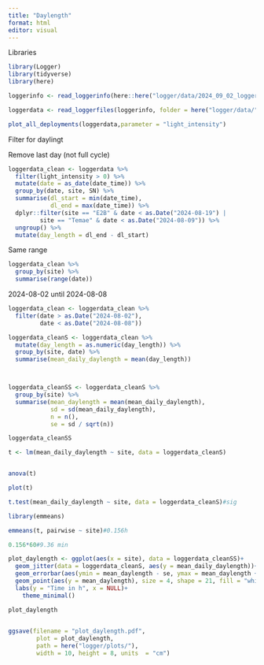 ```yaml
---
title: "Daylength"
format: html
editor: visual
---
```


Libraries

```r
library(Logger)
library(tidyverse)
library(here)
```

```r
loggerinfo <- read_loggerinfo(here::here("logger/data/2024_09_02_logger_info.xlsx"), sheet = "retrieved")
```

```r
loggerdata <- read_loggerfiles(loggerinfo, folder = here("logger/data/"))
```

```r
plot_all_deployments(loggerdata,parameter = "light_intensity")
```

Filter for daylingt

Remove last day (not full cycle)

```r

loggerdata_clean <- loggerdata %>% 
  filter(light_intensity > 0) %>% 
  mutate(date = as_date(date_time)) %>% 
  group_by(date, site, SN) %>% 
  summarise(dl_start = min(date_time),
            dl_end = max(date_time)) %>% 
  dplyr::filter(site == "E2B" & date < as.Date("2024-08-19") | 
         site == "Temae" & date < as.Date("2024-08-09")) %>% 
  ungroup() %>% 
  mutate(day_length = dl_end - dl_start) 

```

Same range

```r
loggerdata_clean %>% 
  group_by(site) %>% 
  summarise(range(date))
```

2024-08-02 until 2024-08-08

```r
loggerdata_clean <- loggerdata_clean %>% 
  filter(date > as.Date("2024-08-02"),
         date < as.Date("2024-08-08"))

```

```r
loggerdata_cleanS <- loggerdata_clean %>% 
  mutate(day_length = as.numeric(day_length)) %>% 
  group_by(site, date) %>% 
  summarise(mean_daily_daylength = mean(day_length))



loggerdata_cleanSS <- loggerdata_cleanS %>% 
  group_by(site) %>% 
  summarise(mean_daylength = mean(mean_daily_daylength),
            sd = sd(mean_daily_daylength),
            n = n(),
            se = sd / sqrt(n)) 

loggerdata_cleanSS

```

```r
t <- lm(mean_daily_daylength ~ site, data = loggerdata_cleanS) 


anova(t)
```

```r
plot(t)
```

```r
t.test(mean_daily_daylength ~ site, data = loggerdata_cleanS)#sig
```

```r
library(emmeans)

emmeans(t, pairwise ~ site)#0.156h

0.156*60#9.36 min

```

```r
plot_daylength <- ggplot(aes(x = site), data = loggerdata_cleanSS)+
  geom_jitter(data = loggerdata_cleanS, aes(y = mean_daily_daylength))+
  geom_errorbar(aes(ymin = mean_daylength - se, ymax = mean_daylength + se), width = .2)+
  geom_point(aes(y = mean_daylength), size = 4, shape = 21, fill = "white")+
  labs(y = "Time in h", x = NULL)+
    theme_minimal()

plot_daylength
  
```

```r
ggsave(filename = "plot_daylength.pdf",
        plot = plot_daylength, 
        path = here("logger/plots/"),
        width = 10, height = 8, units  = "cm")
```
